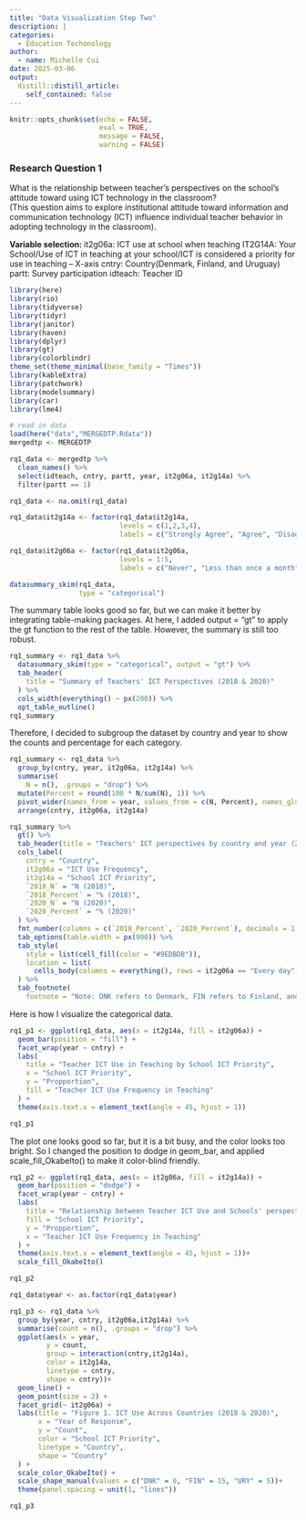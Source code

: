 ```yaml
---
title: "Data Visualization Step Two"
description: |
categories:
  - Education Techonology
author:
  - name: Michelle Cui
date: 2025-03-06
output:
  distill::distill_article:
    self_contained: false
---
```



```r
knitr::opts_chunk$set(echo = FALSE,
                      eval = TRUE,
                      message = FALSE,
                      warning = FALSE)
```

### Research Question 1
What is the relationship between teacher’s perspectives on the school’s attitude toward using ICT technology in the classroom?\
(This question aims to explore institutional attitude toward information and communication technology (ICT) influence individual teacher behavior in adopting technology in the classroom).\

**Variable selection: **
it2g06a: ICT use at school when teaching
IT2G14A: Your School/Use of ICT in teaching at your school/ICT is considered a priority for use in teaching – X-axis
cntry: Country(Denmark, Finland, and Uruguay)
partt: Survey participation
idteach: Teacher ID\

```r
library(here)
library(rio)
library(tidyverse)
library(tidyr)
library(janitor)
library(haven)
library(dplyr)
library(gt)
library(colorblindr)
theme_set(theme_minimal(base_family = "Times"))
library(kableExtra)
library(patchwork)
library(modelsummary)
library(car)
library(lme4)

```

```r
# read in data
load(here("data","MERGEDTP.Rdata"))
mergedtp <- MERGEDTP
```

```r
rq1_data <- mergedtp %>% 
  clean_names() %>% 
  select(idteach, cntry, partt, year, it2g06a, it2g14a) %>% 
  filter(partt == 1)

rq1_data <- na.omit(rq1_data)

rq1_data$it2g14a <- factor(rq1_data$it2g14a,
                           levels = c(1,2,3,4),
                           labels = c("Strongly Agree", "Agree", "Disagree", "Strongly Disagree"))

rq1_data$it2g06a <- factor(rq1_data$it2g06a,
                           levels = 1:5,
                           labels = c("Never", "Less than once a month", "At least once a month but not every week", "At least once a week but not every day", "Every day"))

datasummary_skim(rq1_data, 
                 type = "categorical")

```

The summary table looks good so far, but we can make it better by integrating table-making packages. At here, I added output = "gt" to apply the gt function to the rest of the table. However, the summary is still too robust.\


```r
rq1_summary <- rq1_data %>% 
  datasummary_skim(type = "categorical", output = "gt") %>% 
  tab_header(
    title = "Summary of Teachers' ICT Perspectives (2018 & 2020)"
  ) %>% 
  cols_width(everything() ~ px(200)) %>% 
  opt_table_outline()
rq1_summary
```

Therefore, I decided to subgroup the dataset by country and year to show the counts and percentage for each category.\

```r
rq1_summary <- rq1_data %>% 
  group_by(cntry, year, it2g06a, it2g14a) %>% 
  summarise(
    N = n(), .groups = "drop") %>% 
  mutate(Percent = round(100 * N/sum(N), 1)) %>% 
  pivot_wider(names_from = year, values_from = c(N, Percent), names_glue = "{year}_{.value}") %>% 
  arrange(cntry, it2g06a, it2g14a)

rq1_summary %>% 
  gt() %>% 
  tab_header(title = "Teachers' ICT perspectives by country and year (2018 & 2020)") %>% 
  cols_label(
    cntry = "Country",
    it2g06a = "ICT Use Frequency",
    it2g14a = "School ICT Priority",
    `2018_N` = "N (2018)",
    `2018_Percent` = "% (2018)",
    `2020_N` = "N (2020)",
    `2020_Percent` = "% (2020)"
  ) %>% 
  fmt_number(columns = c(`2018_Percent`, `2020_Percent`), decimals = 1) %>%
  tab_options(table.width = px(900)) %>% 
  tab_style(
    style = list(cell_fill(color = "#9EDBDB")),
    location = list(
      cells_body(columns = everything(), rows = it2g06a == "Every day"))
  ) %>% 
  tab_footnote(
    footnote = "Note: DNK refers to Denmark, FIN refers to Finland, and URY refers to Uruguay.")

```

Here is how I visualize the categorical data.\

```r
rq1_p1 <- ggplot(rq1_data, aes(x = it2g14a, fill = it2g06a)) +
  geom_bar(position = "fill") +
  facet_wrap(year ~ cntry) +
  labs(
    title = "Teacher ICT Use in Teaching by School ICT Priority",
    x = "School ICT Priority",
    y = "Propportion",
    fill = "Teacher ICT Use Frequency in Teaching"
  ) +
  theme(axis.text.x = element_text(angle = 45, hjust = 1))

rq1_p1
```

The plot one looks good so far, but it is a bit busy, and the color looks too bright. So I changed the position to dodge in geom_bar, and applied scale_fill_OkabeIto() to make it color-blind friendly.\

```r
rq1_p2 <- ggplot(rq1_data, aes(x = it2g06a, fill = it2g14a)) +
  geom_bar(position = "dodge") +
  facet_wrap(year ~ cntry) +
  labs(
    title = "Relationship between Teacher ICT Use and Schools' perspective on ICT",
    fill = "School ICT Priority",
    y = "Propportion",
    x = "Teacher ICT Use Frequency in Teaching"
  ) +
  theme(axis.text.x = element_text(angle = 45, hjust = 1))+
  scale_fill_OkabeIto()

rq1_p2
```


```r
rq1_data$year <- as.factor(rq1_data$year)

rq1_p3 <- rq1_data %>% 
  group_by(year, cntry, it2g06a,it2g14a) %>% 
  summarise(count = n(), .groups = "drop") %>% 
  ggplot(aes(x = year,
         y = count,
         group = interaction(cntry,it2g14a),
         color = it2g14a,
         linetype = cntry,
         shape = cntry))+
  geom_line() +
  geom_point(size = 2) +
  facet_grid(~ it2g06a) +
  labs(title = "Figure 1. ICT Use Across Countries (2018 & 2020)",
       x = "Year of Response",
       y = "Count",
       color = "School ICT Priority",
       linetype = "Country",
       shape = "Country"
  ) +
  scale_color_OkabeIto() +
  scale_shape_manual(values = c("DNK" = 0, "FIN" = 15, "URY" = 5))+
  theme(panel.spacing = unit(1, "lines"))

rq1_p3
```




